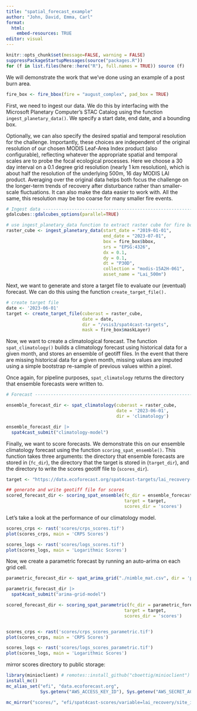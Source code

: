 ```yaml
---
title: "spatial_forecast_example"
author: "John, David, Emma, Carl"
format:
  html:
    embed-resources: TRUE
editor: visual
---
```


```r
knitr::opts_chunk$set(message=FALSE, warning = FALSE)
suppressPackageStartupMessages(source("packages.R"))
for (f in list.files(here::here("R"), full.names = TRUE)) source (f)
```

We will demonstrate the work that we've done using an example of a post burn area.

```r
fire_box <- fire_bbox(fire = "august_complex", pad_box = TRUE)
```

First, we need to ingest our data. We do this by interfacing with the Microsoft Planetary Computer's STAC Catalog using the function `ingest_planetary_data()`. We specify a start date, end date, and a bounding box.

Optionally, we can also specify the desired spatial and temporal resolution for the challenge. Importantly, these choices are independent of the original resolution of our chosen MODIS Leaf-Area Index product (also configurable), reflecting whatever the appropriate spatial and temporal scales are to probe the focal ecological processes. Here we choose a 30 day interval on a 0.1 degree grid resolution (nearly 1 km resolution), which is about half the resolution of the underlying 500m, 16 day MODIS LAI product. Averaging over the original data helps both focus the challenge on the longer-term trends of recovery after disturbance rather than smaller-scale fluctuations. It can also make the data easier to work with. All the same, this resolution may be too coarse for many smaller fire events.

```r
# Ingest data ------------------------------------------------------------
gdalcubes::gdalcubes_options(parallel=TRUE)

# use ingest_planetary_data function to extract raster cube for fire bounding box between Jan 1 2002 and July 1 2023.
raster_cube <- ingest_planetary_data(start_date = "2019-01-01", 
                                     end_date = "2023-07-01", 
                                     box = fire_box$bbox,
                                     srs = "EPSG:4326",
                                     dx = 0.1, 
                                     dy = 0.1, 
                                     dt = "P30D",
                                     collection = "modis-15A2H-061",
                                     asset_name = "Lai_500m")
```

Next, we want to generate and store a target file to evaluate our (eventual) forecast. We can do this using the function `create_target_file().`

```r
# create target file
date <- '2023-06-01'
target <- create_target_file(cuberast = raster_cube,
                             date = date,
                             dir = "/vsis3/spat4cast-targets",
                             mask = fire_box$maskLayer)

```

Now, we want to create a climatological forecast. The function `spat_climatology()` builds a climatology forecast using historical data for a given month, and stores an ensemble of geotiff files. In the event that there are missing historical data for a given month, missing values are imputed using a simple bootstrap re-sample of previous values within a pixel.

Once again, for pipeline purposes, `spat_climatology` returns the directory that ensemble forecasts were written to.

```r
# Forecast ----------------------------------------------------------------

ensemble_forecast_dir <- spat_climatology(cuberast = raster_cube,
                                          date = '2023-06-01',
                                          dir = 'climatology')

ensemble_forecast_dir |>
  spat4cast_submit("climatology-model")
```

Finally, we want to score forecasts. We demonstrate this on our ensemble climatology forecast using the function `scoring_spat_ensemble()`. This function takes three arguments: the directory that ensemble forecasts are stored in (`fc_dir`), the directory that the target is stored in (`target_dir`), and the directory to write the scores geotiff file to (`scores_dir`).

```r
target <- "https://data.ecoforecast.org/spat4cast-targets/lai_recovery-target-2023-06-01.tif"

## generate and write geotiff file for scores
scored_forecast_dir <- scoring_spat_ensemble(fc_dir = ensemble_forecast_dir,
                                             target = target,
                                             scores_dir = 'scores')
```

Let's take a look at the performance of our climatology model.

```r
scores_crps <- rast('scores/crps_scores.tif')
plot(scores_crps, main = 'CRPS Scores')

scores_logs <- rast('scores/logs_scores.tif')
plot(scores_logs, main = 'Logarithmic Scores')
```

Now, we create a parametric forecast by running an auto-arima on each grid cell.

```r


parametric_forecast_dir <- spat_arima_grid("./nimble_mat.csv", dir = 'parametric', target)

parametric_forecast_dir |>
  spat4cast_submit("arima-grid-model")

scored_forecast_dir <- scoring_spat_parametric(fc_dir = parametric_forecast_dir,
                                             target = target,
                                             scores_dir = 'scores')


scores_crps <- rast('scores/crps_scores_parametric.tif')
plot(scores_crps, main = 'CRPS Scores')

scores_logs <- rast('scores/logs_scores_parametric.tif')
plot(scores_logs, main = 'Logarithmic Scores')

```

mirror scores directory to public storage:

```r
library(minioclient) # remotes::install_github("cboettig/minioclient")
install_mc()
mc_alias_set("efi", "data.ecoforecast.org", 
             Sys.getenv("AWS_ACCESS_KEY_ID"), Sys.getenv("AWS_SECRET_ACCESS_KEY"))

mc_mirror("scores/", "efi/spat4cast-scores/variable=lai_recovery/site_id=august_complex/")

```
